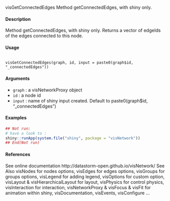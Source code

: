 
visGetConnectedEdges Method getConnectedEdges, with shiny only.

#### Description
Method getConnectedEdges, with shiny only. Returns a vector of edgeIds of the edges connected to this node.

#### Usage
<pre><code>
visGetConnectedEdges(graph, id, input = paste0(graph$id, "_connectedEdges"))
</code></pre>

#### Arguments
* ``graph`` : a visNetworkProxy object
* ``id`` : a node id
* ``input`` : name of shiny input created. Default to paste0(graph$id, "_connectedEdges")

#### Examples
```r
## Not run:
# have a look to :
shiny::runApp(system.file("shiny", package = "visNetwork"))
## End(Not run)
```
#### References
See online documentation http://datastorm-open.github.io/visNetwork/
See Also
visNodes for nodes options, visEdges for edges options, visGroups for groups options, visLegend for adding legend, visOptions for custom option, visLayout & visHierarchicalLayout for layout, visPhysics for control physics, visInteraction for interaction, visNetworkProxy & visFocus & visFit
for animation within shiny, visDocumentation, visEvents, visConfigure ...
